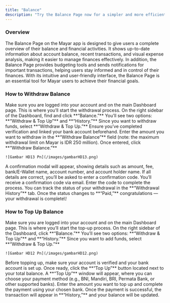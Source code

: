 ```yaml
---
title: "Balance"
description: "Try the Balance Page now for a simpler and more efficient financial management experience!"
---
```


### Overview

The Balance Page on the Mayar app is designed to give users a complete overview of their balance and financial activities. It shows up-to-date information about account balance, recent transactions, and visual expense analysis, making it easier to manage finances effectively. In addition, the Balance Page provides budgeting tools and sends notifications for important transactions, helping users stay informed and in control of their finances. With its intuitive and user-friendly interface, the Balance Page is an essential tool for Mayar users to achieve their financial goals.

### How to Withdraw Balance

<Steps>
  <Step title="Log in to Mayar Dashboard">
    Make sure you are logged into your account and on the main Dashboard page. This is where you’ll start the withdrawal process.
  </Step>
  <Step title="Access the “Balance” Page">
    On the right sidebar of the Dashboard, find and click **“Balance.”** You’ll see two options: **“Withdraw & Top Up”** and **“History.”** Since you want to withdraw funds, select **“Withdraw & Top Up.”**
  </Step>
  <Step title="Make a Withdrawal">
    Ensure you’ve completed verification and linked your bank account beforehand. Enter the amount you want to withdraw in the **“Withdraw Balance”** field (note: the maximum withdrawal limit on Mayar is IDR 250 million). Once entered, click **“Withdraw Balance.”**

    ![Gambar HD13 Pn](/images/gambarHD13.png)
  </Step>
  <Step title="Confirm Withdrawal">
    A confirmation modal will appear, showing details such as amount, fee, bank/E-Wallet name, account number, and account holder name. If all details are correct, you’ll be asked to enter a confirmation code.
  </Step>
  <Step title="Successful Withdrawal">
    You’ll receive a confirmation code via email. Enter the code to complete the process. You can track the status of your withdrawal in the **“Withdrawal History”** tab. Once the status changes to **“Paid,”** congratulations — your withdrawal is complete\!
  </Step>
</Steps>

### How to Top Up Balance

<Steps>
  <Step title="Log in to Mayar Dashboard">
    Make sure you are logged into your account and on the main Dashboard page. This is where you’ll start the top-up process.
  </Step>
  <Step title="Access the “Balance” Page">
    On the right sidebar of the Dashboard, click **“Balance.”** You’ll see two options: **“Withdraw & Top Up”** and **“History.”** Since you want to add funds, select **“Withdraw & Top Up.”**

    ![Gambar HD12 Pn](/images/gambarHD12.png)
  </Step>
  <Step title="Prepare for Top Up">
    Before topping up, make sure your account is verified and your bank account is set up. Once ready, click the **“Top Up”** button located next to your total balance.
  </Step>
  <Step title="Process the Top Up">
    A **“Top Up”** window will appear, where you can choose your payment method (e.g., BNI, Mandiri, BRI, Permata Bank, or other supported banks). Enter the amount you want to top up and complete the payment using your chosen bank. Once the payment is successful, the transaction will appear in **“History,”** and your balance will be updated.
  </Step>
</Steps>